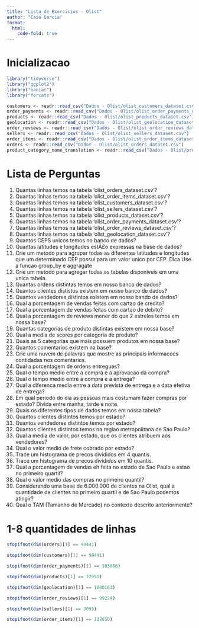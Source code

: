 ```yaml
---
title: "Lista de Exercicios - Olist"
author: "Caio Garcia"
format:
  html:
    code-fold: true
---
```


# Inicializacao

```.r
library("tidyverse")
library("ggplot2")
library("naniar")
library("forcats")
```

```.r
customers <- readr::read_csv("Dados - Olist/olist_customers_dataset.csv")
order_payments <- readr::read_csv("Dados - Olist/olist_order_payments_dataset.csv")
products <- readr::read_csv("Dados - Olist/olist_products_dataset.csv")
geolocation <- readr::read_csv("Dados - Olist/olist_geolocation_dataset.csv")
order_reviews <- readr::read_csv("Dados - Olist/olist_order_reviews_dataset.csv")
sellers <- readr::read_csv("Dados - Olist/olist_sellers_dataset.csv")
order_items <- readr::read_csv("Dados - Olist/olist_order_items_dataset.csv")
orders <- readr::read_csv("Dados - Olist/olist_orders_dataset.csv")
product_category_name_translation <- readr::read_csv("Dados - Olist/product_category_name_translation.csv")
```


# Lista de Perguntas

1. Quantas linhas temos na tabela 'olist_orders_dataset.csv'?
2. Quantas linhas temos na tabela 'olist_order_items_dataset.csv'?
3. Quantas linhas temos na tabela 'olist_customers_dataset.csv'?
4. Quantas linhas temos na tabela 'olist_sellers_dataset.csv'?
5. Quantas linhas temos na tabela 'olist_products_dataset.csv'?
6. Quantas linhas temos na tabela 'olist_order_payments_dataset.csv'?
7. Quantas linhas temos na tabela 'olist_order_reviews_dataset.csv'?
8. Quantas linhas temos na tabela 'olist_geolocation_dataset.csv'?
9. Quantos CEPS unicos temos no banco de dados?
10. Quantas latitudes e longitudes estÃ£o expressas na base de dados?
11. Crie um metodo para agrupar todas as diferentes latitudes e longitudes que um determinado CEP possui para um valor unico por CEP. Dica Use a funcao group_by e aggragate
12. Crie um metodo para agregar todas as tabelas disponiveis em uma unica tabela.
13. Quantas ordens distintas temos em nosso banco de dados?
14. Quantos clientes dististos existem em nosso banco de dados?
15. Quantos vendedores distintos existem em nosso bando de dados?
16. Qual a porcentagem de vendas feitas com cartao de credito?
17. Qual a porcentagem de vendas feitas com cartao de debito?
18. Qual a porcentagem de reviews menor do que 2 estreles temos em nossa base?
19. Quantas categorias de produto distintas existem em nossa base?
20. Qual a media de scores por categoria de produto?
21. Quais as 5 categorias que mais possuem produtos em nossa base?
22. Quantos comentarios existem na base?
23. Crie uma nuvem de palavras que mostre as principais informacoes contidadas nos comentarios.
24. Qual a porcentagem de ordens entregues?
25. Qual o tempo medio entre a compra e a aprovacao da compra?
26. Qual o tempo medio entre a compra e a entrega?
27. Qual a diferenca media entre a data prevista de entrega e a data efetiva de entrega?
28. Em qual periodo do dia as pessoas mais costumam fazer compras por estado? Divida entre manha, tarde e noite.
29. Quais os diferentes tipos de dados temos em nossa tabela?
30. Quantos clientes distintos temos por estado?
31. Quantos vendedores distintos temos por estado?
32. Quantos clientes distintos temos na regiao metropolitana de Sao Paulo?
33. Qual a media de valor, por estado, que os clientes atribuem aos vendedores?
34. Qual o valor medio de frete cobrado por estado? 
35. Trace um histograma de precos divididos em 4 quantis.
36. Trace um histograma de precos divididos em 10 quantis.
37. Qual a porcentagem de vendas eh feita no estado de Sao Paulo e estao no primeiro quartil?
38. Qual o valor medio das compras no primeiro quantil?
39. Considerando uma base de 6.000.000 de clientes na Olist, qual a quantidade de clientes no primeiro quartil e de Sao Paulo podemos atingir?
40. Qual o TAM (Tamanho de Mercado) no contexto descrito anteriormente?

# 1-8 quantidades de linhas
```.r
stopifnot(dim(orders)[1] == 99441)
```

```.r
stopifnot(dim(customers)[1] == 99441)
```

```.r
stopifnot(dim(order_payments)[1] == 103886)
```

```.r
stopifnot(dim(products)[1] == 32951)
```

```.r
stopifnot(dim(geolocation)[1] == 1000163)
```

```.r
stopifnot(dim(order_reviews)[1] == 99224)
```

```.r
stopifnot(dim(sellers)[1] == 3095)
```

```.r
stopifnot(dim(order_items)[1] == 112650)
```

